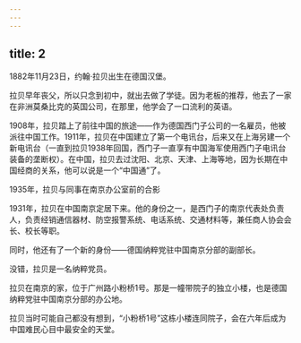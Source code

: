 ```yaml
---
---
---
```

title: 2
---



1882年11月23日，约翰·拉贝出生在德国汉堡。

拉贝早年丧父，所以只念到初中，就出去做了学徒。因为老板的推荐，他去了一家在非洲莫桑比克的英国公司，在那里，他学会了一口流利的英语。

1908年，拉贝踏上了前往中国的旅途——作为德国西门子公司的一名雇员，他被派往中国工作。1911年，拉贝在中国建立了第一个电讯台，后来又在上海另建一个新电讯台（一直到拉贝1938年回国，西门子一直享有中国海军使用西门子电讯台装备的垄断权）。在中国，拉贝去过沈阳、北京、天津、上海等地，因为长期在中国经商的关系，他可以说是一个“中国通”了。

1935年，拉贝与同事在南京办公室前的合影



1931年，拉贝在中国南京定居下来。他的身份之一，是西门子的南京代表处负责人，负责经销通信器材、防空报警系统、电话系统、交通材料等，兼任商人协会会长、校长等职。

同时，他还有了一个新的身份——德国纳粹党驻中国南京分部的副部长。

没错，拉贝是一名纳粹党员。

拉贝在南京的家，位于广州路小粉桥1号。那是一幢带院子的独立小楼，也是德国纳粹党驻中国南京分部的办公地。

拉贝当时可能自己都没有想到，“小粉桥1号”这栋小楼连同院子，会在六年后成为中国难民心目中最安全的天堂。
